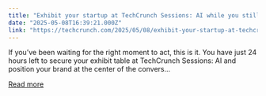 ```yaml
---
title: "Exhibit your startup at TechCrunch Sessions: AI while you still can! "
date: "2025-05-08T16:39:21.000Z"
link: "https://techcrunch.com/2025/05/08/exhibit-your-startup-at-techcrunch-sessions-ai-while-you-still-can/"
---
```


If you’ve been waiting for the right moment to act, this is it. You have just 24 hours left to secure your exhibit table at TechCrunch Sessions: AI and position your brand at the center of the convers...

[Read more](https://techcrunch.com/2025/05/08/exhibit-your-startup-at-techcrunch-sessions-ai-while-you-still-can/)
